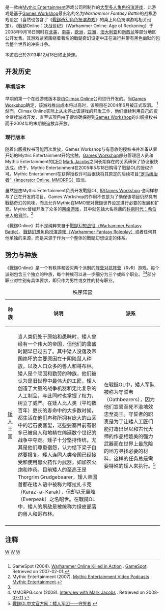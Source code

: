 {{NoteTA
| G1 = Games
}}
{{Infobox VG
| title= 戰鎚Online
| image = <!-- 檔案不存在 File:Packfront.gif -->
| caption= 《戰鎚Online》包裝封面
| developer= [[Mythic_Entertainment|Mythic Entertainment]]（[[Microsoft_Windows|Windows]]，PC）
| publisher= [[Electronic_Arts|Electronic Arts]]
| designer= Mark Jacobs <br> Paul Barnett
| series= [[戰鎚|戰鎚]]系列
| engine= Gamebryo engine
| platforms= Microsoft Windows
| released= 2008年9月18日（全球大部分地区）
| genre= [[MMORPG|MMORPG]]
| modes= [[多人遊戲|多人遊戲]]
}}

{{vgname|戰鎚Online|eb|Warhammer Online|官方简称“WAR” <ref name="GameOverview">Mythic Entertainment (2007). [http://www.warhammeronline.com/english/gameInfo/gameOverview/ Game Overview] {{webarchive|url=https://web.archive.org/web/20060707151913/http://www.warhammeronline.com/english/gameInfo/gameOverview/ |date=2006-07-07 }}. [[Mythic_Entertainment|Mythic Entertainment]]. Retrieved on 2007-[[February_1|02-01]].</ref>}}是一款由[[Mythic_Entertainment|Mythic Entertainment]]游戏公司所制作的[[MMORPG|大型多人角色扮演游戏]]，此游戏是基于[[Games_Workshop|Games Workshop]]最出名的名为''Warhammer Fantasy Battle''的战棋游戏设定（当然也包含了《[[戰鎚奇幻角色扮演游戏|戰鎚奇幻角色扮演游戏]]》的桌上角色扮演游戏相关设定）。《戰鎚Online：决战世纪》（Warhammer Online: Age of Reckoning）于2008年9月18日同时在[[北美|北美]]，[[南美|南美]]，[[欧洲|欧洲]]，[[亚洲|亚洲]]，[[澳大利亚|澳大利亚]]和[[新西兰|新西兰]]等部分地区公开发售。其游戏紧紧围绕着著名的戰鎚奇幻设定中正在进行并带有黑色幽默的包含整个世界的冲突斗争。

本遊戲已於2013年12月18日終止營運。

==开发历史==
===早期版本===
早期的第一个在线游戏版本是由[[Climax_Online|Climax Online]]公司进行开发的。当[[Games_Workshop|Games Workshop]]确定，该游戏推出成本将过高时，该项目在2004年6月被正式取消。 <ref>GameSpot (2004). [http://www.gamespot.com/pc/rpg/whonline/news.html?sid=6100992 Warhammer Online Killed in Action] {{WebCite|url=https://www.webcitation.org/65sPs9DtY?url=http://www.gamespot.com/news/warhammer-online-killed-in-action-6100992 |date=20120303015342 |dateformat=iso }}. [[GameSpot|GameSpot]]. Retrieved on 2007-02-01.</ref>然而，Climax Online实际上从未停止该游戏的开发工作，他们继续利用自己的资金继续游戏开发，直至该项目由于很难确保得到[[Games_Workshop|Games Workshop]]的出版授权书而于2004年的末期被迫放弃开放。
===现行版本===
随着出版授权书可能再次发放，Games Workshop与有意收购授权书并准备从零开始的Mythic Entertainment开始接触。[[Games_Workshop|Games Workshop]]部分管理层人员和Mythic Entertainment的[[CEO|CEO]] [[Mark_Jacobs|Mark Jacobs]]之间长期存在的关系确保了协议很快达成。终于，Mythic Entertainment在2005年5与18日购得了戰鎚OL的授权许可。Mythic Entertainment在获得授权许可后很快将其原定的后续项目[[“罗马统治者”（Imperator_Online,_MMORPG）|“罗马统治者”（Imperator Online, MMORPG）]]取消。

虽然是由Mythic Entertainment负责开发戰鎚OL, 但[[Games_Workshop|Games Workshop]] 也同样参与了正在开发的项目。Games Workshop的作用不仅是为了确保该项目仍然具有戰鎚奇幻的风味，而且允许Mythic在MMO里对戰鎚世界设定进行必要的发展和扩充。Mythic曾经开发了众多的[[网络游戏|网络游戏]]，其中就包括大名鼎鼎的[[科南时代：希伯来人的冒险|科南时代：希伯来人的冒险]]。<ref>Mythic Entertainment (2007). [http://www.warhammeronline.com/english/media/podcast/ Mythic Entertainment Video Podcasts] {{webarchive|url=https://web.archive.org/web/20071228091156/http://www.warhammeronline.com/english/media/podcast/ |date=2007-12-28 }}. [[Mythic_Entertainment|Mythic Entertainment]].</ref>

《戰鎚Online》并不是纯粹来自于[[戰鎚幻想战役|戰鎚幻想战役（Warhammer Fantasy Battle）]]、[[戰鎚幻想角色扮演游戏|戰鎚幻想角色扮演游戏（Warhammer Fantasy Roleplay）]]或者任何其他单独的来源，而是来源于作为一个整体的戰鎚幻想设定的体系。

==势力与种族==
《戰鎚Online》是一个有秩序和毁灭两个派别的[[阵营对抗阵营|阵营对抗阵营]]（RvR）游戏。每个派别包含三个独立的种族，每个种族可以进一步细分为三个或四个职业。<ref name="GameOverview"/><ref name="careercut">MMORPG.com (2008).   [http://www.mmorpg.com/gamelist.cfm/game/239/feature/2041 Interview with Mark Jacobs] {{Wayback|url=http://www.mmorpg.com/gamelist.cfm/game/239/feature/2041 |date=20191129124622 }}. Retrieved on 2008-[[July_11|07-11]].</ref>部分职业对性别有具体要求，即只作为男性或女性的特有职业。

{| class="wikitable"
|+秩序阵营
!种族
!说明
!派系
|-
|[[矮人|矮人]]王国
|当人类仍处于原始和愚昧时，矮人曾经有一个伟大的帝国，但他们的鼎盛时期早已过去了。其中矮人没落及帝国崩坏的主要原因在于阴险鼠人种族，以及人口众多的兽人和哥布林。矮人是个顽固和勤劳的种族，他们被认为是旧世界中最伟大的工匠，矮人创造了大量的战争机器和无比复杂的人工制品，与此同时也掌握了权力，树立了威严。在矮人比人类（平均数百年）更长的寿命中的大多数时候，都生活在他们声称所拥有庞大的山区中的岩石要塞里，这些要塞目前有很多已被兽人和地精在绵延数个世纪的战争中夺走。矮子十分坚持传统，尤其是他们尊重宿怨，认为结下梁子自然要报复。矮人连同人类帝国已经接受和使用黑火药作为武器，如加农火炮和炸药。目前矮人的至高王是Thorgrim Grudgebearer，矮人帝国首都在矮人语中被称为喀拉扎卡克（Karaz-a-Karak），但却以无量峰（Everpeak）之名昭世。在戰鎚OL中，矮人的夙敌是被统称为绿皮部落的兽人和哥布林。 
|在戰鎚OL中，矮人军队被称为守誓者（Oathbearers），因为他们宣誓至死不渝地效忠至高王。守誓者的职责是为了让矮人工匠们能打造出足以和古代大师的作品相媲美的强力武器而在世界上最危险的地方寻找必要的材料，这样的任务总是需要特殊的矮人来执行。<ref>[http://www.warhammer-online.com.cn/Careers-oathbearers.htm 戰鎚OL中文官方网：矮人军团——守誓者] {{webarchive|url=https://web.archive.org/web/20090224002805/http://www.warhammer-online.com.cn/Careers-oathbearers.htm |date=2009-02-24 }}</ref>
|-

|}

==注释==
{{reflist|30em}}
{{由美国艺电运营的大型多人在线游戏}}

[[Category:2008年电子游戏|W]]
[[Category:大型多人在线角色扮演游戏|W]]
[[Category:Windows遊戲|W]]